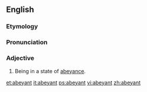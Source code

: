 ==English==

===Etymology===
{{back-form|abeyance}}

===Pronunciation===
{{a|US}} {{IPA|/ə.ˈbeɪ.ənt/}}

===Adjective===
{{en-adj}}

# Being in a state of [[abeyance]].

[[et:abeyant]]
[[it:abeyant]]
[[ps:abeyant]]
[[vi:abeyant]]
[[zh:abeyant]]